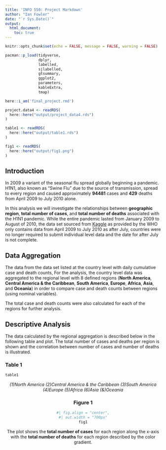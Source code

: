 ```yaml
---
title: 'INFO 550: Project Markdown'
author: "Ian Fowler"
date: "`r Sys.Date()`"
output: 
  html_document:
    toc: true
---
```


```r
knitr::opts_chunk$set(echo = FALSE, message = FALSE, warning = FALSE)

pacman::p_load(tidyverse, 
               dplyr, 
               labelled, 
               sjlabelled, 
               gtsummary, 
               ggplot2, 
               parameters, 
               kableExtra,
               tmap)
```

```r
here::i_am('final_project.rmd')
```

```r
project.data4 <- readRDS(
  here::here("output/project_data4.rds")
)

table1 <- readRDS(
  here::here("output/table1.rds")
)

fig1 <- readRDS(
  here::here("output/fig1.png")
)
```

## Introduction

In 2009 a variant of the seasonal flu spread globally beginning a pandemic. H1N1, also known as "Swine Flu" due to the source of transmission, spread to every region and caused approximately __94481__ cases and __429__ deaths from April 2009 to July 2010 alone.

In this analysis we will investigate the relationships between __geographic region__, __total number of cases__, and __total number of deaths__ associated with the H1N1 pandemic. While the entire pandemic lasted from January 2009 to August of 2010, the data set sourced from [Kaggle](https://www.kaggle.com/datasets/imdevskp/h1n1-swine-flu-2009-pandemic-dataset?resource=download) as provided by the WHO only contains data from April 2009 to July 2010 as after July, countries were no longer required to submit individual level data and the date for after July is not complete.

## Data Aggregation

The data from the data set listed at the country level with daily cumulative case and death counts, For the analysis, the country level data was aggregated to the regional level with 8 defined regions (**North America**, **Central America & the Caribbean**, **South America**, **Europe**, **Africa**, **Asia**, and **Oceania**) in order to compare case and death counts between regions (using nominal variables). 

The total case and death counts were also calculated for each of the regions for further analysis.

## Descriptive Analysis

The data calculated by the regional aggregation is described below in the following table and plot. The total number of cases and deaths per region is shown and the correlation between number of cases and number of deaths is illustrated.

### Table 1

```r
table1
```

<center>
*(1)North America (2)Central America & the Caribbean (3)South America (4)Europe (5)Africa (6)Asia (&)Oceania*
<center>

### Figure 1

```r
#| fig.align = "center",
#| out.width = "700px"
fig1
```

The plot shows the __total number of cases__ for each region along the x-axis with the __total number of deaths__ for each region described by the color gradient.

